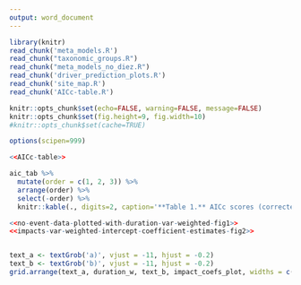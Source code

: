 ```yaml
---
output: word_document
---
```





```r

library(knitr)
read_chunk('meta_models.R')
read_chunk("taxonomic_groups.R")
read_chunk("meta_models_no_diez.R")
read_chunk('driver_prediction_plots.R')
read_chunk('site_map.R')
read_chunk('AICc-table.R')

knitr::opts_chunk$set(echo=FALSE, warning=FALSE, message=FALSE)
knitr::opts_chunk$set(fig.height=9, fig.width=10)
#knitr::opts_chunk$set(cache=TRUE)

options(scipen=999)
```

```r
<<AICc-table>>

aic_tab %>% 
  mutate(order = c(1, 2, 3)) %>% 
  arrange(order) %>% 
  select(-order) %>% 
  knitr::kable(., digits=2, caption='**Table 1.** AICc scores (corrected for small sample sizes) calculated for three variance-weighted meta-regressions of the log ratio of the proportion of species richness change (LR). The model which included three specific drivers: invasion potential (Inv), nutrient addition (Nut), and rate of linear temperature change (LTC) and the model that included cumulative human impacts (CHI) both performed better than the model that did not include any form of human impacts.')

```



```r
<<no-event-data-plotted-with-duration-var-weighted-fig1>>
<<impacts-var-weighted-intercept-coefficient-estimates-fig2>>


text_a <- textGrob('a)', vjust = -11, hjust = -0.2)
text_b <- textGrob('b)', vjust = -11, hjust = -0.2)
grid.arrange(text_a, duration_w, text_b, impact_coefs_plot, widths = c(0.1, 1, 0.1, 1.2))

```

```r

```


```r

```


```r

```

